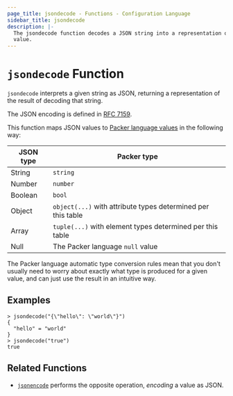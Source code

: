 ```yaml
---
page_title: jsondecode - Functions - Configuration Language
sidebar_title: jsondecode
description: |-
  The jsondecode function decodes a JSON string into a representation of its
  value.
---
```


# `jsondecode` Function

`jsondecode` interprets a given string as JSON, returning a representation
of the result of decoding that string.

The JSON encoding is defined in [RFC 7159](https://tools.ietf.org/html/rfc7159).

This function maps JSON values to
[Packer language values](//docs/templates/hcl_templates/expressions#types-and-values)
in the following way:

| JSON type | Packer type                                                  |
| --------- | ------------------------------------------------------------ |
| String    | `string`                                                     |
| Number    | `number`                                                     |
| Boolean   | `bool`                                                       |
| Object    | `object(...)` with attribute types determined per this table |
| Array     | `tuple(...)` with element types determined per this table    |
| Null      | The Packer language `null` value                             |

The Packer language automatic type conversion rules mean that you don't
usually need to worry about exactly what type is produced for a given value,
and can just use the result in an intuitive way.

## Examples

```shell-session
> jsondecode("{\"hello\": \"world\"}")
{
  "hello" = "world"
}
> jsondecode("true")
true
```

## Related Functions

- [`jsonencode`](//docs/templates/hcl_templates/functions/encoding/jsonencode) performs the opposite operation, _encoding_
  a value as JSON.

